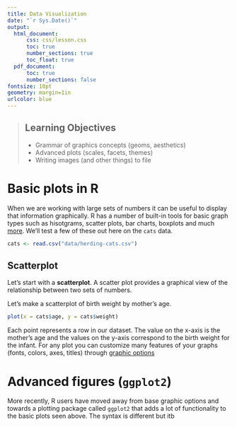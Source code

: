 ```yaml
---
title: Data Visualization
date: "`r Sys.Date()`"
output: 
  html_document:
      css: css/lesson.css
      toc: true
      number_sections: true
      toc_float: true
  pdf_document:
      toc: true
      number_sections: false
fontsize: 10pt
geometry: margin=1in
urlcolor: blue
---
```


> ## Learning Objectives {.objectives}
>
> * Grammar of graphics concepts (geoms, aesthetics)
> * Advanced plots (scales, facets, themes)
> * Writing images (and other things) to file

# Basic plots in R

When we are working with large sets of numbers it can be useful to display that information graphically. R has a number of built-in tools for basic graph types such as hisotgrams, scatter plots, bar charts, boxplots and much [more](http://www.statmethods.net/graphs/). We'll test a few of these out here on the `cats` data.


```r
cats <- read.csv("data/herding-cats.csv")
```

## Scatterplot
Let's start with a **scatterplot**. A scatter plot provides a graphical view of the relationship between two sets of numbers.

Let's make a scatterplot of birth weight by mother's age.

```r
plot(x = cats$age, y = cats$weight)
```

Each point represents a row in our dataset. The value on the x-axis is the mother's age and the values on the y-axis correspond to the birth weight for the infant. For any plot you can customize many features of your graphs (fonts, colors, axes, titles) through [graphic options](http://www.statmethods.net/advgraphs/parameters.html)

# Advanced figures (`ggplot2`)

More recently, R users have moved away from base graphic options and towards a plotting package called `ggplot2` that adds a lot of functionality to the basic plots seen above. The syntax is different but itb